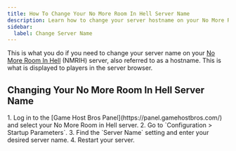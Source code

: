 ```yaml
---
title: How To Change Your No More Room In Hell Server Name
description: Learn how to change your server hostname on your No More Room In Hell server.
sidebar:
  label: Change Server Name
---
```


This is what you do if you need to change your server name on your [No More Room In Hell](https://www.gamehostbros.com/no-more-room-in-hell-server-hosting/) (NMRIH) server, also referred to as a hostname. This is what is displayed to players in the server browser.

## Changing Your No More Room In Hell Server Name
<Steps>
  1. Log in to the [Game Host Bros Panel](https://panel.gamehostbros.com/) and select your No More Room in Hell server.
  2. Go to `Configuration > Startup Parameters`.
  3. Find the `Server Name` setting and enter your desired server name.
  4. Restart your server.
</Steps>